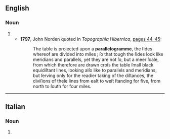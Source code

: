 ==English==

===Noun===
{{en-noun}}

# {{archaic form of|parallelogram}}
#* '''1797''', John Norden quoted in ''Topographia Hibernica'', [http://books.google.com/books?id=5mEPAAAAYAAJ&hl=en&pg=PA44 pages 44–45]:
#*: The table is projected upon a '''parallelogramme''', the ſides whereof are divided into miles ; ſo that tough the ſides look like meridians and parallels, yet they are not ſo, but a meer ſcale, from which therefore are drawn croſs the table ſmall black equidiſtant lines, looking alſo like to parallels and meridians, but ſerving only for the readier taking of the diſtances, the diviſions of theſe lines from eaſt to weſt ſtanding for five, from north to ſouth for four miles.
----

==Italian==

===Noun===
{{head|it|plural}} {{m}}

# {{plural of|parallelogramma|lang=it}}